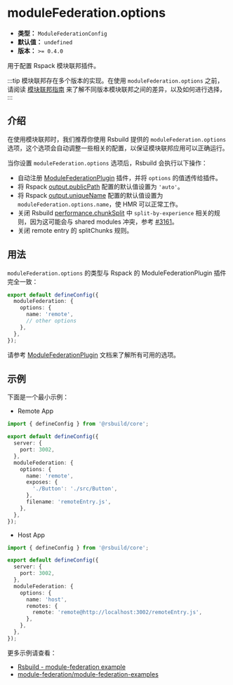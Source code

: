 # moduleFederation.options

- **类型：** `ModuleFederationConfig`
- **默认值：** `undefined`
- **版本：** `>= 0.4.0`

用于配置 Rspack 模块联邦插件。

:::tip
模块联邦存在多个版本的实现。在使用 `moduleFederation.options` 之前，请阅读 [模块联邦指南](/guide/advanced/module-federation) 来了解不同版本模块联邦之间的差异，以及如何进行选择，
:::

## 介绍

在使用模块联邦时，我们推荐你使用 Rsbuild 提供的 `moduleFederation.options` 选项，这个选项会自动调整一些相关的配置，以保证模块联邦应用可以正确运行。

当你设置 `moduleFederation.options` 选项后，Rsbuild 会执行以下操作：

- 自动注册 [ModuleFederationPlugin](https://rspack.dev/zh/plugins/webpack/module-federation-plugin) 插件，并将 `options` 的值透传给插件。
- 将 Rspack [output.publicPath](https://rspack.dev/config/output#outputpublicpath) 配置的默认值设置为 `'auto'`。
- 将 Rspack [output.uniqueName](https://rspack.dev/config/output#outputuniquename) 配置的默认值设置为 `moduleFederation.options.name`，使 HMR 可以正常工作。
- 关闭 Rsbuild [performance.chunkSplit](/config/performance/chunk-split) 中 `split-by-experience` 相关的规则，因为这可能会与 shared modules 冲突，参考 [#3161](https://github.com/module-federation/module-federation-examples/issues/3161)。
- 关闭 remote entry 的 splitChunks 规则。

## 用法

`moduleFederation.options` 的类型与 Rspack 的 ModuleFederationPlugin 插件完全一致：

```ts title="rsbuild.config.ts"
export default defineConfig({
  moduleFederation: {
    options: {
      name: 'remote',
      // other options
    },
  },
});
```

请参考 [ModuleFederationPlugin](https://rspack.dev/zh/plugins/webpack/module-federation-plugin) 文档来了解所有可用的选项。

## 示例

下面是一个最小示例：

- Remote App

```ts title="remote/rsbuild.config.ts"
import { defineConfig } from '@rsbuild/core';

export default defineConfig({
  server: {
    port: 3002,
  },
  moduleFederation: {
    options: {
      name: 'remote',
      exposes: {
        './Button': './src/Button',
      },
      filename: 'remoteEntry.js',
    },
  },
});
```

- Host App

```ts title="host/rsbuild.config.ts"
import { defineConfig } from '@rsbuild/core';

export default defineConfig({
  server: {
    port: 3002,
  },
  moduleFederation: {
    options: {
      name: 'host',
      remotes: {
        remote: 'remote@http://localhost:3002/remoteEntry.js',
      },
    },
  },
});
```

更多示例请查看：

- [Rsbuild - module-federation example](https://github.com/rspack-contrib/rspack-examples/tree/main/rsbuild/module-federation)
- [module-federation/module-federation-examples](https://github.com/module-federation/module-federation-examples)
